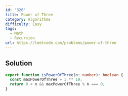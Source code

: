 ```yaml
---
id: '326'
title: Power of Three
category: Algorithms
difficulty: Easy
tags:
  - Math
  - Recursion
url: https://leetcode.com/problems/power-of-three
---
```


## Solution

```typescript showLineNumbers
export function isPowerOfThree(n: number): boolean {
  const maxPowerOfThree = 3 ** 19;
  return 0 < n && maxPowerOfThree % n === 0;
}
```
